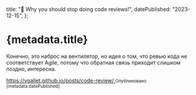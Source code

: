   title: "📝 Why you should stop doing code reviews!",
  datePublished: "2023-12-15",
};

# {metadata.title}

Конечно, это наброс на вентилятор, но идея о том, что ревью кода не соответствует Agile, потому что обратная связь приходит слишком поздно, интересна.

<a href="https://vgallet.github.io/posts/code-review/" target="_blank">
  https://vgallet.github.io/posts/code-review/
</a>

<small className="group-[.is-list]:hidden">
  <time dateTime={metadata.datePublished}>
    Опубликовано {metadata.datePublished}
  </time>
</small>
